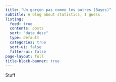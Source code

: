 ```yaml
---
title: "Un garçon pas comme les autres (Bayes)"
subtitle: A blog about statistics, I guess.
listing:
  feed: true
  contents: posts
  sort: "date desc"
  type: default
  categories: true
  sort-ui: false
  filter-ui: false
page-layout: full
title-block-banner: true
---
```

Stuff

